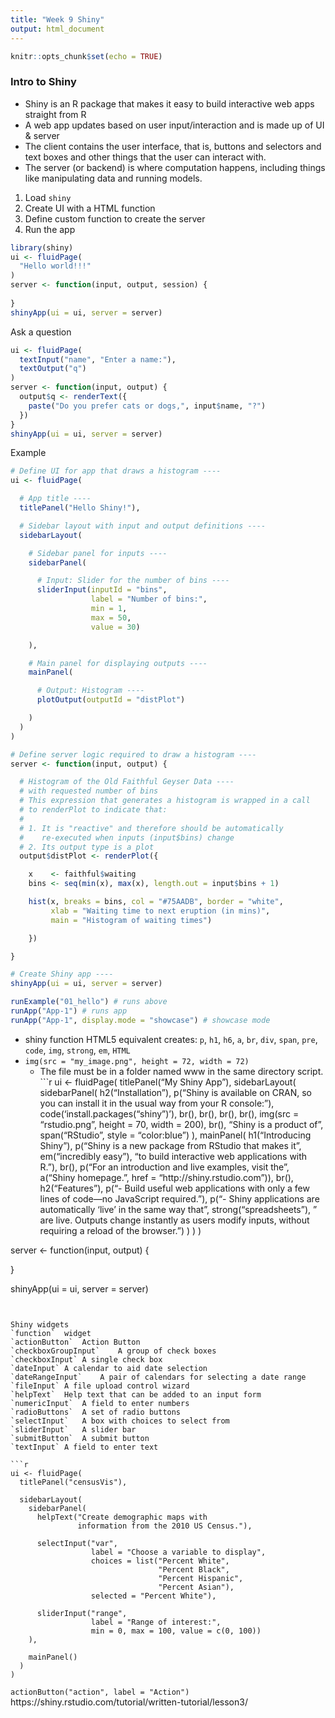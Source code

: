 ```yaml
---
title: "Week 9 Shiny"
output: html_document
---
```


```r
knitr::opts_chunk$set(echo = TRUE)
```

### Intro to Shiny
- Shiny is an R package that makes it easy to build interactive web apps straight from R
- A web app updates based on user input/interaction and is made up of UI & server
- The client contains the user interface, that is, buttons and selectors and text boxes and other things that the user can interact with. 
- The server (or backend) is where computation happens, including things like manipulating data and running models.

1. Load `shiny`
2. Create UI with a HTML function
3. Define custom function to create the server
4. Run the app
```r
library(shiny)
ui <- fluidPage(
  "Hello world!!!"
)
server <- function(input, output, session) {
  
}
shinyApp(ui = ui, server = server)
```

Ask a question
```r
ui <- fluidPage(
  textInput("name", "Enter a name:"),
  textOutput("q")
)
server <- function(input, output) {
  output$q <- renderText({
    paste("Do you prefer cats or dogs,", input$name, "?")
  })
}
shinyApp(ui = ui, server = server)
```

Example
```r
# Define UI for app that draws a histogram ----
ui <- fluidPage(

  # App title ----
  titlePanel("Hello Shiny!"),

  # Sidebar layout with input and output definitions ----
  sidebarLayout(

    # Sidebar panel for inputs ----
    sidebarPanel(

      # Input: Slider for the number of bins ----
      sliderInput(inputId = "bins",
                  label = "Number of bins:",
                  min = 1,
                  max = 50,
                  value = 30)

    ),

    # Main panel for displaying outputs ----
    mainPanel(

      # Output: Histogram ----
      plotOutput(outputId = "distPlot")

    )
  )
)

# Define server logic required to draw a histogram ----
server <- function(input, output) {

  # Histogram of the Old Faithful Geyser Data ----
  # with requested number of bins
  # This expression that generates a histogram is wrapped in a call
  # to renderPlot to indicate that:
  #
  # 1. It is "reactive" and therefore should be automatically
  #    re-executed when inputs (input$bins) change
  # 2. Its output type is a plot
  output$distPlot <- renderPlot({

    x    <- faithful$waiting
    bins <- seq(min(x), max(x), length.out = input$bins + 1)

    hist(x, breaks = bins, col = "#75AADB", border = "white",
         xlab = "Waiting time to next eruption (in mins)",
         main = "Histogram of waiting times")

    })

}

# Create Shiny app ----
shinyApp(ui = ui, server = server)
```

```r
runExample("01_hello") # runs above
runApp("App-1") # runs app
runApp("App-1", display.mode = "showcase") # showcase mode
```

- shiny function	HTML5 equivalent	creates: 
`p`, `h1`, `h6`, `a`, `br`, `div`,	`span`,	`pre`, `code`, `img`, `strong`, `em`, `HTML`
- `img(src = "my_image.png", height = 72, width = 72)`
  - The file must be in a folder named www in the same directory script.
```r
ui <- fluidPage(
  titlePanel("My Shiny App"),
  sidebarLayout(
    sidebarPanel(
      h2("Installation"),
      p("Shiny is available on CRAN, so you can install it in the usual way from your R console:"),
      code('install.packages("shiny")'),
      br(),
      br(),
      br(),
      br(),
      img(src = "rstudio.png", height = 70, width = 200),
      br(),
      "Shiny is a product of ", 
      span("RStudio", style = "color:blue")
    ),
    mainPanel(
      h1("Introducing Shiny"),
      p("Shiny is a new package from RStudio that makes it ", 
        em("incredibly easy "), 
        "to build interactive web applications with R."),
      br(),
      p("For an introduction and live examples, visit the ",
        a("Shiny homepage.", 
          href = "http://shiny.rstudio.com")),
      br(),
      h2("Features"),
      p("- Build useful web applications with only a few lines of code—no JavaScript required."),
      p("- Shiny applications are automatically 'live' in the same way that ", 
        strong("spreadsheets"),
        " are live. Outputs change instantly as users modify inputs, without requiring a reload of the browser.")
    )
  )
)

server <- function(input, output) {
  
}

shinyApp(ui = ui, server = server)
```


Shiny widgets
`function`	widget
`actionButton`	Action Button
`checkboxGroupInput`	A group of check boxes
`checkboxInput`	A single check box
`dateInput`	A calendar to aid date selection
`dateRangeInput`	A pair of calendars for selecting a date range
`fileInput`	A file upload control wizard
`helpText`	Help text that can be added to an input form
`numericInput`	A field to enter numbers
`radioButtons`	A set of radio buttons
`selectInput`	A box with choices to select from
`sliderInput`	A slider bar
`submitButton`	A submit button
`textInput`	A field to enter text

```r
ui <- fluidPage(
  titlePanel("censusVis"),
  
  sidebarLayout(
    sidebarPanel(
      helpText("Create demographic maps with 
               information from the 2010 US Census."),
      
      selectInput("var", 
                  label = "Choose a variable to display",
                  choices = list("Percent White", 
                                 "Percent Black",
                                 "Percent Hispanic", 
                                 "Percent Asian"),
                  selected = "Percent White"),
      
      sliderInput("range", 
                  label = "Range of interest:",
                  min = 0, max = 100, value = c(0, 100))
    ),
    
    mainPanel()
  )
)
```


`actionButton("action", label = "Action")`
https://shiny.rstudio.com/tutorial/written-tutorial/lesson3/



























